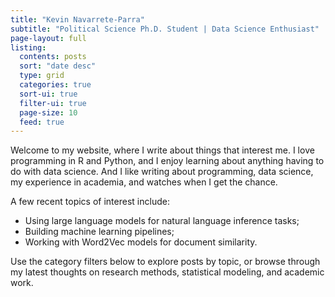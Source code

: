 ```yaml
---
title: "Kevin Navarrete-Parra"
subtitle: "Political Science Ph.D. Student | Data Science Enthusiast"
page-layout: full
listing:
  contents: posts
  sort: "date desc"
  type: grid
  categories: true
  sort-ui: true
  filter-ui: true
  page-size: 10
  feed: true
---
```


Welcome to my website, where I write about things that interest me. I love programming in R and Python, and I enjoy learning about anything having to do with data science. And I like writing about programming, data science, my experience in academia, and watches when I get the chance. 

A few recent topics of interest include:

- Using large language models for natural language inference tasks;
- Building machine learning pipelines; 
- Working with Word2Vec models for document similarity.

Use the category filters below to explore posts by topic, or browse through my latest thoughts on research methods, statistical modeling, and academic work.
